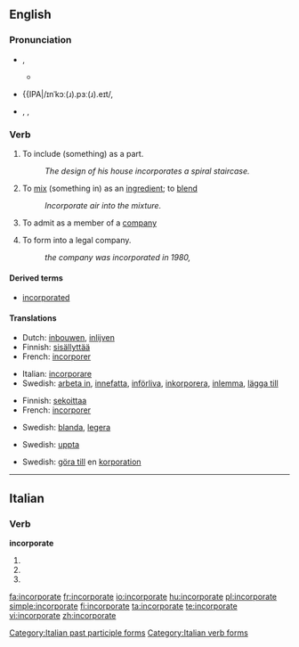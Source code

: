 ==English==

===Pronunciation===
* {{a|Canada}} {{IPA|/ɪnˈkɔɹpɚe(ɪ)t/}}, {{SAMPA|/In"kOrp@`e(I)t/}}
** {{audio|en-ca-incorporate.ogg|Audio (CA)}}
* {{a|RP}} {{IPA|/ɪnˈkɔː(ɹ).pɜː(ɹ).eɪt/, {{SAMPA|In"kO:(r).p3:(r).eIt/}}
* {{a|US}} {{enPR|ĭnkôr'pərāt}}, {{IPA|/ɪnˈkɔɹpɚeɪt/}}, {{SAMPA|/In"kOrp@`eIt/}}

===Verb===
{{en-verb|incorporat|ing}}

# {{transitive}} To include (something) as a part.
#: ''The design of his house incorporates a spiral staircase.''
# {{transitive}} To [[mix]] (something in) as an  [[ingredient]]; to [[blend]]
#: ''Incorporate air into the mixture.''
# {{transitive}} To admit as a member of a [[company]]
# {{transitive}} To form into a legal company.
#: ''the company was incorporated in 1980,''

====Derived terms====
* [[incorporated]]<!--adjective-->

====Translations====
{{trans-top|include as a part or ingredient}}
* Dutch: [[inbouwen]], [[inlijven]]
* Finnish: [[sisällyttää]]
* French: [[incorporer]]
{{trans-mid}}
* Italian: [[incorporare]]
* Swedish: [[arbeta in]], [[innefatta]], [[införliva]], [[inkorporera]], [[inlemma]], [[lägga till]]
{{trans-bottom}}

{{trans-top|mix, blend}}
* Finnish: [[sekoittaa]]
* French: [[incorporer]]
{{trans-mid}}
* Swedish: [[blanda]], [[legera]]
{{trans-bottom}}

{{trans-top|admit as a member of a company}}
* Swedish: [[uppta]]
{{trans-mid}}
{{trans-bottom}}

{{trans-top|form into a legal company}}
* Swedish: [[göra till]] en [[korporation]]
{{trans-mid}}
{{trans-bottom}}

----

==Italian==

===Verb===
'''incorporate'''

# {{form of|[[second-person|Second-person]] [[plural]] [[present tense]]|[[incorporare#Italian|incorporare]]|lang=Italian}}
# {{form of|Second-person plural [[imperative]]|incorporare#Italian|incorporare|lang=Italian}}
# {{form of|[[feminine|Feminine]] plural|[[incorporato]]}}

[[Category:Italian past participle forms]]
[[Category:Italian verb forms]]

[[fa:incorporate]]
[[fr:incorporate]]
[[io:incorporate]]
[[hu:incorporate]]
[[pl:incorporate]]
[[simple:incorporate]]
[[fi:incorporate]]
[[ta:incorporate]]
[[te:incorporate]]
[[vi:incorporate]]
[[zh:incorporate]]